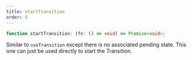 ```yaml
---
title: startTransition
order: 5
---
```


```ts
function startTransition: (fn: () => void) => Promise<void>;
```

Similar to `useTransition` except there is no associated pending state. This one can just be used directly to start the Transition.
